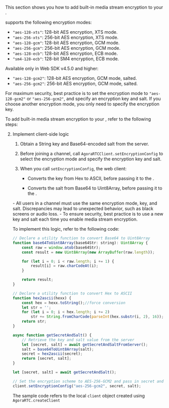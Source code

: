 
<PlatformWrapper platform="web">

This section shows you how to add built-in media stream encryption to your <Vpl k="CLIENT" />.

<Vpd k="SDK" /> supports the following encryption modes:

- `"aes-128-xts"`: 128-bit AES encryption, XTS mode.
- `"aes-256-xts"`: 256-bit AES encryption, XTS mode.
- `"aes-128-gcm"`: 128-bit AES encryption, GCM mode.
- `"aes-256-gcm"`: 256-bit AES encryption, GCM mode.
- `"aes-128-ecb"`: 128-bit AES encryption, ECB mode.
- `"sm4-128-ecb"`: 128-bit SM4 encryption, ECB mode.

Available only in Web SDK v4.5.0 and higher:
- `"aes-128-gcm2"`: 128-bit AES encryption, GCM mode, salted. 
- `"aes-256-gcm2"`: 256-bit AES encryption, GCM mode, salted. 

For maximum security, best practice is to set the encryption mode to `"aes-128-gcm2"` or `"aes-256-gcm2"`, and specify an encryption key and salt. If you choose another encryption mode, you only need to specify the encryption key.

To add built-in media stream encryption to your <Vpl k="CLIENT" />, refer to the following steps:

<KeyAndSalt />

2. Implement client-side logic

    1. Obtain a String key and Base64-encoded salt from the server.

    1. Before joining a channel, call `AgoraRTCClient.setEncryptionConfig` to select the encryption mode and specify the encryption key and salt.

    1. When you call `setEncryptionConfig`, the web client:
    
        * Converts the key from Hex to ASCII, before passing it to the <Vpd k="SDK"/>.

        * Converts the salt from Base64 to Uint8Array, before passing it to the <Vpd k="SDK"/>.

    <Admonition type="caution" title="note">
    - All users in a channel must use the same encryption mode, key, and salt. Discrepancies may lead to unexpected behavior, such as black screens or audio loss.
    - To ensure security, best practice is to use a new key and salt each time you enable media stream encryption.
    </Admonition>

    To implement this logic, refer to the following code:

    ```javascript
    // Declare a utility function to convert Base64 to Uint8Array
    function base64ToUint8Array(base64Str: string): Uint8Array {
        const raw = window.atob(base64Str);
        const result = new Uint8Array(new ArrayBuffer(raw.length));

        for (let i = 0; i < raw.length; i += 1) {
            result[i] = raw.charCodeAt(i);
        }

        return result;
    }

    // Declare a utility function to convert Hex to ASCII
    function hex2ascii(hexx) {
        const hex = hexx.toString();//force conversion
        let str = '';
        for (let i = 0; i < hex.length; i += 2)
            str += String.fromCharCode(parseInt(hex.substr(i, 2), 16));
        return str;
    }

    async function getSecretAndSalt() {
        // Retrieve the key and salt value from the server
        let [secret, salt] = await getSecretAndSaltFromServer();
        salt = base64ToUint8Array(salt);
        secret = hex2ascii(secret);
        return [secret, salt];
    }

    let [secret, salt] = await getSecretAndSalt();

    // Set the encryption scheme to AES-256-GCM2 and pass in secret and salt
    client.setEncryptionConfig("aes-256-gcm2", secret, salt);
    ```

    The sample code refers to the local `client` object created using `AgoraRTC.createClient`

</PlatformWrapper>
